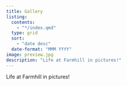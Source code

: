 ```yaml
---
title: Gallery
listing:
  contents:
    - "*/index.qmd"
  type: grid
  sort:
    - "date desc"
  date-format: "MMM YYYY"
image: preview.jpg
description: "Life at Farmhill in pictures!"
---
```


Life at Farmhill in pictures!